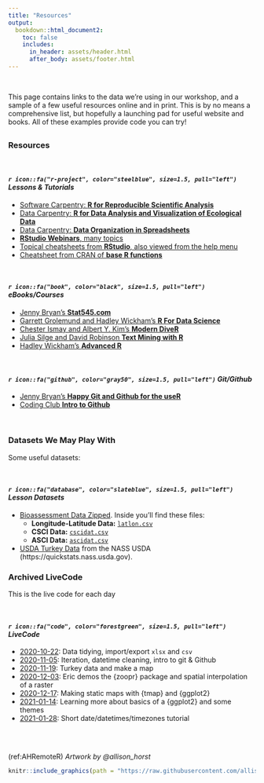 ```yaml
---
title: "Resources"
output:
  bookdown::html_document2:
    toc: false
    includes:
      in_header: assets/header.html
      after_body: assets/footer.html
---
```


<br>

This page contains links to the data we're using in our workshop, and a sample of a few useful resources online and in print. This is by no means a comprehensive list, but hopefully a launching pad for useful website and books. All of these examples provide code you can try!

## {.tabset .tabset-fade .tabset-pills}


### Resources

<br>

#### *`r icon::fa("r-project", color="steelblue", size=1.5, pull="left")` Lessons & Tutorials*

* [Software Carpentry: **R for Reproducible Scientific Analysis**](http://data-lessons.github.io/gapminder-R/)
* [Data Carpentry: **R for Data Analysis and Visualization of Ecological Data**](http://www.datacarpentry.org/R-ecology-lesson/)
* [Data Carpentry: **Data Organization in Spreadsheets**](http://www.datacarpentry.org/spreadsheet-ecology-lesson/)
* [**RStudio Webinars**, many topics](https://www.rstudio.com/resources/webinars/)
* [Topical cheatsheets from **RStudio**, also viewed from the help menu](http://www.rstudio.com/resources/cheatsheets/)
* [Cheatsheet from CRAN of **base R functions**](http://cran.r-project.org/doc/contrib/Short-refcard.pdf) 

<br>

#### *`r icon::fa("book", color="black", size=1.5, pull="left")` eBooks/Courses*

* [Jenny Bryan's **Stat545.com**](http://stat545.com/)
* [Garrett Grolemund and Hadley Wickham's **R For Data Science**](http://r4ds.had.co.nz/)
* [Chester Ismay and Albert Y. Kim's **Modern DiveR**](https://ismayc.github.io/moderndiver-book/)
* [Julia Silge and David Robinson **Text Mining with R**](http://tidytextmining.com/)
* [Hadley Wickham's **Advanced R**](http://adv-r.had.co.nz/)

<br>

#### *`r icon::fa("github", color="gray50", size=1.5, pull="left")` Git/Github* 

* [Jenny Bryan's **Happy Git and Github for the useR**](http://happygitwithr.com/)
* [Coding Club **Intro to Github**](https://ourcodingclub.github.io/2017/02/27/git.html)

<br> 

### Datasets We May Play With 

Some useful datasets:

<br>

#### *`r icon::fa("database", color="slateblue", size=1.5, pull="left")` Lesson Datasets*

 - [Bioassessment Data Zipped](https://github.com/ucd-cws/CABW2020_R_training/raw/main/data/datazip.zip). Inside you'll find these files:
    - **Longitude-Latitude Data:** [`latlon.csv`](https://raw.githubusercontent.com/ucd-cws/CABW2020_R_training/main/data/latlon.csv)
    - **CSCI Data:** [`cscidat.csv`](https://raw.githubusercontent.com/ucd-cws/CABW2020_R_training/main/data/cscidat.csv)
    - **ASCI Data:** [`ascidat.csv`](https://raw.githubusercontent.com/ucd-cws/CABW2020_R_training/main/data/ascidat.csv)
  - [USDA Turkey Data](https://raw.githubusercontent.com/ryanpeek/cws_code_club/main/data/annual_turkey_data_by_state_USDA_1929-2020.csv) from the NASS USDA (https://quickstats.nass.usda.gov).

### Archived LiveCode

This is the live code for each day

<br>


#### *`r icon::fa("code", color="forestgreen", size=1.5, pull="left")` LiveCode*

 - [2020-10-22](https://raw.githubusercontent.com/ryanpeek/cws_code_club/main/code/2020-10-22_livecode.R): Data tidying, import/export `xlsx` and `csv`
 - [2020-11-05](https://raw.githubusercontent.com/ryanpeek/cws_code_club/main/code/2020-11-05_livecode.R): Iteration, datetime cleaning, intro to git & Github
 - [2020-11-19](https://raw.githubusercontent.com/ryanpeek/cws_code_club/main/code/2020-11-19_livecode.R): Turkey data and make a map
 - [2020-12-03](https://raw.githubusercontent.com/ryanpeek/cws_code_club/main/code/2020-12-03_livecode.R): Eric demos the {zoopr} package and spatial interpolation of a raster
 - [2020-12-17](https://raw.githubusercontent.com/ryanpeek/cws_code_club/main/code/2020-12-17_livecode.R): Making static maps with {tmap} and {ggplot2}
 - [2021-01-14](https://raw.githubusercontent.com/ryanpeek/cws_code_club/main/code/2021-01-14_livecode.R): Learning more about basics of a {ggplot2} and some themes
 - [2021-01-28](https://raw.githubusercontent.com/ryanpeek/cws_code_club/main/code/2021-01-28_livecode.R): Short date/datetimes/timezones tutorial


## {-}

<br>

(ref:AHRemoteR) *Artwork by @allison_horst*

```r

knitr::include_graphics(path = "https://raw.githubusercontent.com/allisonhorst/stats-illustrations/master/rstats-artwork/monster_support.jpg")

```
